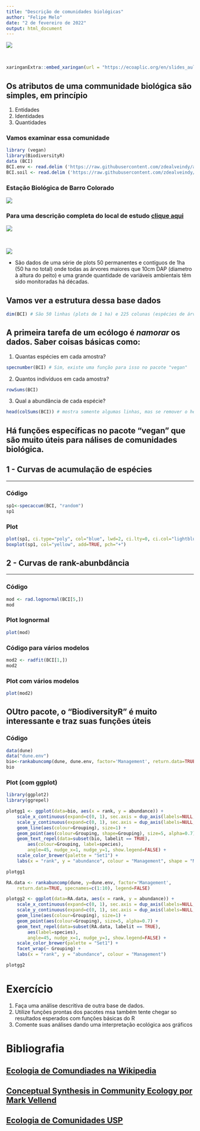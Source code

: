 ```yaml
---
title: "Descrição de comunidades biológicas"
author: "Felipe Melo"
date: "2 de fevereiro de 2022"
output: html_document
---
```


<img src = https://aestheticmag.files.wordpress.com/2013/11/original.jpg>

<br>



```r
xaringanExtra::embed_xaringan(url = "https://ecoaplic.org/en/slides_aulas/slides_eco_num/slides_desc_comm.html#1" )
```

## Os atributos de uma communidade biológica são simples, em princípio

1. Entidades
1. Identidades
1. Quantidades

### Vamos examinar essa comunidade

```r
library (vegan)
library(BiodiversityR)
data (BCI)
BCI.env <- read.delim ('https://raw.githubusercontent.com/zdealveindy/anadat-r/master/data/bci.env.txt', row.names = 1)
BCI.soil <- read.delim ('https://raw.githubusercontent.com/zdealveindy/anadat-r/master/data/bci.soil.txt')
```

### Estação Biológica de Barro Colorado

<img src= https://www.davidzeleny.net/anadat-r/lib/exe/fetch.php/obrazky:bci_loc.jpg>

### Para uma descrição completa do local de estudo [clique aqui](https://www.davidzeleny.net/anadat-r/doku.php/en:data:bci)

<img src = https://www.davidzeleny.net/anadat-r/lib/exe/fetch.php/obrazky:barro_colorado_-_photo.jpg>

<br>

<img src=https://www.researchgate.net/profile/Eldredge-Bermingham/publication/7666672/figure/fig1/AS:277746631626753@1443231365395/The-50-ha-permanent-Forest-Dynamics-Plot-on-Barro-Colorado-Island-with-300-S-amara_W640.jpg>


- São dados de uma série de plots 50 permanentes e contíguos de 1ha (50 ha no total) onde todas as árvores maiores que 10cm DAP (diametro à altura do peito) e uma grande quantidade de variáveis ambientais têm sido monitoradas há décadas.

## Vamos ver a estrutura dessa base dados

```r
dim(BCI) # São 50 linhas (plots de 1 ha) e 225 colunas (espécies de árvores)
```

## A primeira tarefa de um ecólogo é *namorar* os dados. Saber coisas básicas como:

1. Quantas espécies em cada amostra?
```r
specnumber(BCI) # Sim, existe uma função para isso no pacote "vegan"

```

2. Quantos indivíduos em cada amostra?
```r
rowSums(BCI)
```

3. Qual a abundância de cada espécie?
```r
head(colSums(BCI)) # mostra somente algumas linhas, mas se remover o head(), mostra a tabela inteira
```

## Há funções específicas no pacote **"vegan"** que são muito úteis para nálises de comunidades biológica. 

## 1 - Curvas de acumulação de espécies 
***

### Código
```r
sp1<-specaccum(BCI, "random")
sp1
```


### Plot
```r
plot(sp1, ci.type="poly", col="blue", lwd=2, ci.lty=0, ci.col="lightblue")
boxplot(sp1, col="yellow", add=TRUE, pch="+")

```

## 2 - Curvas de rank-abunbdância 
***

### Código
```r
mod <- rad.lognormal(BCI[5,])
mod
```


### Plot lognormal
```r
plot(mod)
```

### Código para vários modelos
```r
mod2 <- radfit(BCI[1,])
mod2
```

### Plot com vários modelos
```r
plot(mod2)

```


## OUtro pacote, o "BiodiversityR" é muito interessante e traz suas funções úteis

### Código 
```r

data(dune)
data("dune.env")
bio<-rankabuncomp(dune, dune.env, factor='Management', return.data=TRUE, specnames=c(1:2), legend=FALSE)
bio
```

### Plot (com ggplot) 
```r
library(ggplot2)
library(ggrepel)

plotgg1 <- ggplot(data=bio, aes(x = rank, y = abundance)) + 
    scale_x_continuous(expand=c(0, 1), sec.axis = dup_axis(labels=NULL, name=NULL)) +
    scale_y_continuous(expand=c(0, 1), sec.axis = dup_axis(labels=NULL, name=NULL)) +
    geom_line(aes(colour=Grouping), size=1) +
    geom_point(aes(colour=Grouping, shape=Grouping), size=5, alpha=0.7) +
    geom_text_repel(data=subset(bio, labelit == TRUE), 
        aes(colour=Grouping, label=species), 
        angle=45, nudge_x=1, nudge_y=1, show.legend=FALSE) +
    scale_color_brewer(palette = "Set1") +
    labs(x = "rank", y = "abundance", colour = "Management", shape = "Management")

plotgg1

```


```r
RA.data <- rankabuncomp(dune, y=dune.env, factor='Management', 
    return.data=TRUE, specnames=c(1:10), legend=FALSE)

plotgg2 <- ggplot(data=RA.data, aes(x = rank, y = abundance)) + 
    scale_x_continuous(expand=c(0, 1), sec.axis = dup_axis(labels=NULL, name=NULL)) +
    scale_y_continuous(expand=c(0, 1), sec.axis = dup_axis(labels=NULL, name=NULL)) +
    geom_line(aes(colour=Grouping), size=1) +
    geom_point(aes(colour=Grouping), size=5, alpha=0.7) +
    geom_text_repel(data=subset(RA.data, labelit == TRUE), 
        aes(label=species), 
        angle=45, nudge_x=1, nudge_y=1, show.legend=FALSE) +
    scale_color_brewer(palette = "Set1") +
    facet_wrap(~ Grouping) +
    labs(x = "rank", y = "abundance", colour = "Management")

plotgg2
```


# Exercício

1. Faça uma análise descritiva de outra base de dados.
1. Utilize funções prontas dos pacotes msa também tente chegar so resultados esperados com funções básicas do R
1. Comente suas análises dando uma interpretação ecológica aos gráficos


# Bibliografia

## [Ecologia de Comundiades na Wikipedia](https://pt.wikipedia.org/wiki/Ecologia_de_comunidades#Estrutura_da_comunidade)

## [Conceptual Synthesis in Community Ecology por Mark Vellend](https://www.researchgate.net/profile/Mark-Vellend-2/publication/44689600_Conceptual_Synthesis_in_Community_Ecology/links/0a85e534c7a686647f000000/Conceptual-Synthesis-in-Community-Ecology.pdf)

## [Ecologia de Comunidades USP](http://ecologia.ib.usp.br/bie5778/doku.php)
